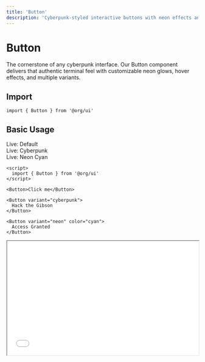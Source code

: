 ```yaml
---
title: 'Button'
description: 'Cyberpunk-styled interactive buttons with neon effects and animations'
---
```


# Button

The cornerstone of any cyberpunk interface. Our Button component delivers that authentic terminal feel with customizable neon glows, hover effects, and multiple variants.

## Import

```svelte
import { Button } from '@org/ui'
```

## Basic Usage

<CodeGroup>

<div data-ahb-component="Button" data-ahb-props='{"variant":"default"}'>Live: Default</div>
<div data-ahb-component="Button" data-ahb-props='{"variant":"cyberpunk"}'>Live: Cyberpunk</div>
<div data-ahb-component="Button" data-ahb-props='{"variant":"neon","color":"cyan"}'>Live: Neon Cyan</div>

```svelte Default
<script>
  import { Button } from '@org/ui'
</script>

<Button>Click me</Button>
```

```svelte Cyberpunk
<Button variant="cyberpunk">
  Hack the Gibson
</Button>
```

```svelte Neon
<Button variant="neon" color="cyan">
  Access Granted
</Button>
```

</CodeGroup>

<iframe 
  src="/playground/button-basic" 
  width="100%" 
  height="300"
  class="border rounded-lg mb-6"
/>

## Variants

<Tabs>
  <Tab title="Default">
    Standard button with subtle cyberpunk styling.
    ```svelte
    <Button>Default</Button>
    ```
  </Tab>
  
  <Tab title="Cyberpunk">
    Full cyberpunk aesthetic with neon borders and glow effects.
    ```svelte
    <Button variant="cyberpunk">Cyberpunk</Button>
    ```
  </Tab>
  
  <Tab title="Neon">
    Bright neon styling with customizable colors.
    ```svelte
    <Button variant="neon" color="pink">Neon</Button>
    ```
  </Tab>
  
  <Tab title="Ghost">
    Transparent background with border effects.
    ```svelte
    <Button variant="ghost">Ghost</Button>
    ```
  </Tab>
  
  <Tab title="Glitch">
    Animated glitch effects on hover.
    ```svelte
    <Button variant="glitch">Glitch</Button>
    ```
  </Tab>
</Tabs>

## Sizes

<CardGroup cols={3}>
  <Card title="Small">
    ```svelte
    <Button size="sm">Small</Button>
    ```
  </Card>
  <Card title="Medium (Default)">
    ```svelte
    <Button size="md">Medium</Button>
    ```
  </Card>
  <Card title="Large">
    ```svelte
    <Button size="lg">Large</Button>
    ```
  </Card>
</CardGroup>

## Colors

Customize the neon glow color:

```svelte
<Button variant="neon" color="green">Matrix Green</Button>
<Button variant="neon" color="cyan">Cyber Cyan</Button>
<Button variant="neon" color="pink">Hot Pink</Button>
<Button variant="neon" color="purple">Electric Purple</Button>
<Button variant="neon" color="yellow">Warning Yellow</Button>
<Button variant="neon" color="red">Danger Red</Button>
```

## Interactive Demo

<iframe 
  src="/playground/button-demo" 
  width="100%" 
  height="500"
  class="border rounded-lg mb-6"
/>

## Advanced Examples

### Loading State

```svelte
<script>
  import { Button, Spinner } from '@org/ui'
  
  let loading = false
  
  async function handleClick() {
    loading = true
    await new Promise(resolve => setTimeout(resolve, 2000))
    loading = false
  }
</script>

<Button 
  variant="cyberpunk" 
  {loading}
  onClick={handleClick}
>
  {#if loading}
    <Spinner size="sm" />
    Hacking...
  {:else}
    Initiate Hack
  {/if}
</Button>
```

### With Icons

```svelte
<script>
  import { Button, Icon } from '@org/ui'
</script>

<Button variant="neon">
  <Icon name="terminal" />
  Open Terminal
</Button>

<Button variant="cyberpunk">
  Access Database
  <Icon name="arrow-right" />
</Button>
```

### Button Group

```svelte
<script>
  import { Button, ButtonGroup } from '@org/ui'
</script>

<ButtonGroup>
  <Button variant="ghost">Cancel</Button>
  <Button variant="neon">Execute</Button>
  <Button variant="cyberpunk">Deploy</Button>
</ButtonGroup>
```

## Props

| Property | Type | Default | Description |
|----------|------|---------|-------------|
| `variant` | `'default' \| 'cyberpunk' \| 'neon' \| 'ghost' \| 'glitch'` | `'default'` | Button style variant |
| `size` | `'sm' \| 'md' \| 'lg'` | `'md'` | Button size |
| `color` | `string` | `'green'` | Neon glow color for neon variant |
| `disabled` | `boolean` | `false` | Disable button interaction |
| `loading` | `boolean` | `false` | Show loading state |
| `type` | `'button' \| 'submit' \| 'reset'` | `'button'` | HTML button type |
| `href` | `string` | `undefined` | If provided, renders as link |
| `onClick` | `function` | `undefined` | Click handler function |

## Events

| Event | Description |
|-------|-------------|
| `click` | Fired when button is clicked |
| `focus` | Fired when button receives focus |
| `blur` | Fired when button loses focus |
| `mouseenter` | Fired when mouse enters button |
| `mouseleave` | Fired when mouse leaves button |

## Accessibility

- Full keyboard navigation support
- Screen reader compatible
- ARIA labels and roles
- Focus management
- High contrast mode support

## Styling

### CSS Variables

```css
:root {
  --btn-border-radius: 4px;
  --btn-font-weight: 500;
  --btn-transition: all 0.3s ease;
  --btn-neon-glow: 0 0 20px currentColor;
  --btn-cyberpunk-border: 2px solid var(--neon-green);
}
```

### Custom Styling

```svelte
<Button 
  class="custom-button"
  style="--neon-color: #ff6b35;"
>
  Custom Style
</Button>

<style>
  :global(.custom-button) {
    font-family: 'Orbitron', monospace;
    text-transform: uppercase;
    letter-spacing: 0.1em;
  }
</style>
```

## Best Practices

<Tip>
Use `variant="cyberpunk"` for primary actions and `variant="ghost"` for secondary actions to maintain visual hierarchy.
</Tip>

<Warning>
Avoid using too many neon buttons in one interface - it can be overwhelming. Mix variants for better UX.
</Warning>

<Info>
The button automatically adjusts its contrast based on the background color for accessibility compliance.
</Info>

---

Ready to add some cyberpunk flair to your interfaces? The Button component is your gateway to the digital underground! 🔗⚡